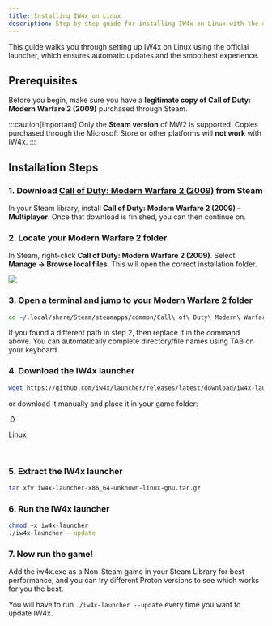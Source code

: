 ```yaml
---
title: Installing IW4x on Linux
description: Step-by-step guide for installing IW4x on Linux with the official launcher.
---
```


This guide walks you through setting up IW4x on Linux using the official launcher, which ensures automatic updates and the smoothest experience.

## Prerequisites

Before you begin, make sure you have a **legitimate copy of Call of Duty: Modern Warfare 2 (2009)** purchased through Steam.

:::caution[Important]
Only the **Steam version** of MW2 is supported. Copies purchased through the Microsoft Store or other platforms will **not work** with IW4x.
:::

## Installation Steps

### 1. Download [Call of Duty: Modern Warfare 2 (2009)](https://store.steampowered.com/app/10180/Call_of_Duty_Modern_Warfare_2_2009/) from Steam
In your Steam library, install **Call of Duty: Modern Warfare 2 (2009) – Multiplayer**. Once that download is finished, you can then continue on.

### 2. Locate your Modern Warfare 2 folder
In Steam, right-click **Call of Duty: Modern Warfare 2 (2009)**. Select **Manage → Browse local files**. This will open the correct installation folder.

<img src="/src/assets/manage_files.webp"></img>

### 3. Open a terminal and jump to your Modern Warfare 2 folder
```bash
cd ~/.local/share/Steam/steamapps/common/Call\ of\ Duty\ Modern\ Warfare\ 2
```

If you found a different path in step 2, then replace it in the command above. You can automatically complete directory/file names using TAB on your keyboard.

### 4. Download the IW4x launcher
```bash
wget https://github.com/iw4x/launcher/releases/latest/download/iw4x-launcher-x86_64-unknown-linux-gnu.tar.gz
```

or download it manually and place it in your game folder:

<a class="sl-link-button not-content primary astro-xwgiixxa" 
href="https://github.com/iw4x/launcher/releases/latest/download/iw4x-launcher-x86_64-unknown-linux-gnu.tar.gz"> 
<svg aria-hidden="true" class="astro-xwgiixxa astro-c6vsoqas" width="16" height="16" viewBox="0 0 24 24" fill="currentColor" style="--sl-icon-size: 1.5rem;"><path d="M19.7 17.6c-.1-.2-.2-.4-.2-.6 0-.4-.2-.7-.5-1-.1-.1-.3-.2-.4-.2.6-1.8-.3-3.6-1.3-4.9-.8-1.2-2-2.1-1.9-3.7 0-1.9.2-5.4-3.3-5.1-3.6.2-2.6 3.9-2.7 5.2 0 1.1-.5 2.2-1.3 3.1-.2.2-.4.5-.5.7-1 1.2-1.5 2.8-1.5 4.3-.2.2-.4.4-.5.6-.1.1-.2.2-.2.3-.1.1-.3.2-.5.3-.4.1-.7.3-.9.7-.1.3-.2.7-.1 1.1.1.2.1.4 0 .7-.2.4-.2.9 0 1.4.3.4.8.5 1.5.6.5 0 1.1.2 1.6.4.5.3 1.1.5 1.7.5.3 0 .7-.1 1-.2.3-.2.5-.4.6-.7.4 0 1-.2 1.7-.2.6 0 1.2.2 2 .1 0 .1 0 .2.1.3.2.5.7.9 1.3 1h.2c.8-.1 1.6-.5 2.1-1.1.4-.4.9-.7 1.4-.9.6-.3 1-.5 1.1-1 .1-.7-.1-1.1-.5-1.7zM12.8 4.8c.6.1 1.1.6 1 1.2 0 .3-.1.6-.3.9h-.1c-.2-.1-.3-.1-.4-.2.1-.1.1-.3.2-.5 0-.4-.2-.7-.4-.7-.3 0-.5.3-.5.7v.1c-.1-.1-.3-.1-.4-.2V6c-.1-.5.3-1.1.9-1.2zm-.3 2c.1.1.3.2.4.2.1 0 .3.1.4.2.2.1.4.2.4.5s-.3.6-.9.8c-.2.1-.3.1-.4.2-.3.2-.6.3-1 .3-.3 0-.6-.2-.8-.4-.1-.1-.2-.2-.4-.3-.1-.1-.3-.3-.4-.6 0-.1.1-.2.2-.3.3-.2.4-.3.5-.4l.1-.1c.2-.3.6-.5 1-.5.3.1.6.2.9.4zM10.4 5c.4 0 .7.4.8 1.1v.2c-.1 0-.3.1-.4.2v-.2c0-.3-.2-.6-.4-.5-.2 0-.3.3-.3.6 0 .2.1.3.2.4 0 0-.1.1-.2.1-.2-.2-.4-.5-.4-.8 0-.6.3-1.1.7-1.1zm-1 16.1c-.7.3-1.6.2-2.2-.2-.6-.3-1.1-.4-1.8-.4-.5-.1-1-.1-1.1-.3-.1-.2-.1-.5.1-1 .1-.3.1-.6 0-.9-.1-.3-.1-.5 0-.8.1-.3.3-.4.6-.5.3-.1.5-.2.7-.4.1-.1.2-.2.3-.4.3-.4.5-.6.8-.6.6.1 1.1 1 1.5 1.9.2.3.4.7.7 1 .4.5.9 1.2.9 1.6 0 .5-.2.8-.5 1zm4.9-2.2c0 .1 0 .1-.1.2-1.2.9-2.8 1-4.1.3l-.6-.9c.9-.1.7-1.3-1.2-2.5-2-1.3-.6-3.7.1-4.8.1-.1.1 0-.3.8-.3.6-.9 2.1-.1 3.2 0-.8.2-1.6.5-2.4.7-1.3 1.2-2.8 1.5-4.3.1.1.1.1.2.1.1.1.2.2.3.2.2.3.6.4.9.4h.1c.4 0 .8-.1 1.1-.4.1-.1.2-.2.4-.2.3-.1.6-.3.9-.6.4 1.3.8 2.5 1.4 3.6.4.8.7 1.6.9 2.5.3 0 .7.1 1 .3.8.4 1.1.7 1 1.2H18c0-.3-.2-.6-.9-.9-.7-.3-1.3-.3-1.5.4-.1 0-.2.1-.3.1-.8.4-.8 1.5-.9 2.6.1.4 0 .7-.1 1.1zm4.6.6c-.6.2-1.1.6-1.5 1.1-.4.6-1.1 1-1.9.9-.4 0-.8-.3-.9-.7-.1-.6-.1-1.2.2-1.8.1-.4.2-.7.3-1.1.1-1.2.1-1.9.6-2.2 0 .5.3.8.7 1 .5 0 1-.1 1.4-.5h.2c.3 0 .5 0 .7.2.2.2.3.5.3.7 0 .3.2.6.3.9.5.5.5.8.5.9-.1.2-.5.4-.9.6zm-9-12c-.1 0-.1 0-.1.1 0 0 0 .1.1.1s.1.1.1.1c.3.4.8.6 1.4.7.5-.1 1-.2 1.5-.6l.6-.3c.1 0 .1-.1.1-.1 0-.1 0-.1-.1-.1-.2.1-.5.2-.7.3-.4.3-.9.5-1.4.5-.5 0-.9-.3-1.2-.6-.1 0-.2-.1-.3-.1z"></path></svg> <p>Linux</p>  
</a>

### 5. Extract the IW4x launcher
```bash
tar xfv iw4x-launcher-x86_64-unknown-linux-gnu.tar.gz
```

### 6. Run the IW4x launcher
```bash
chmod +x iw4x-launcher
./iw4x-launcher --update
```

### 7. Now run the game!
Add the iw4x.exe as a Non-Steam game in your Steam Library for best performance, and you can try different Proton versions to see which works for you the best.

You will have to run `./iw4x-launcher --update` every time you want to update IW4x.